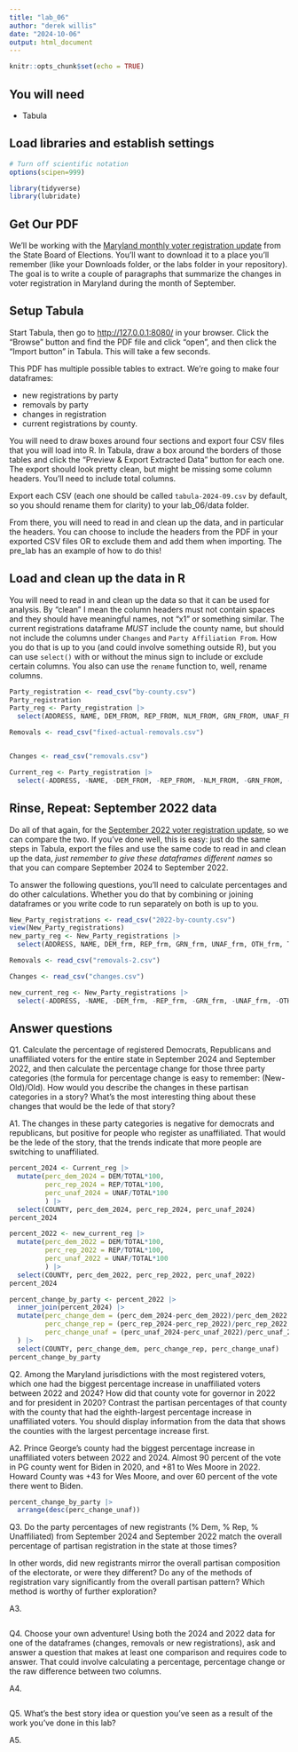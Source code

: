 ```yaml
---
title: "lab_06"
author: "derek willis"
date: "2024-10-06"
output: html_document
---
```


```r
knitr::opts_chunk$set(echo = TRUE)
```

## You will need

-   Tabula

## Load libraries and establish settings

```r
# Turn off scientific notation
options(scipen=999)

library(tidyverse)
library(lubridate)

```

## Get Our PDF

We'll be working with the [Maryland monthly voter registration update](https://elections.maryland.gov/pdf/vrar/2024_09.pdf) from the State Board of Elections. You'll want to download it to a place you'll remember (like your Downloads folder, or the labs folder in your repository). The goal is to write a couple of paragraphs that summarize the changes in voter registration in Maryland during the month of September.

## Setup Tabula

Start Tabula, then go to <http://127.0.0.1:8080/> in your browser. Click the "Browse" button and find the PDF file and click "open", and then click the "Import button" in Tabula. This will take a few seconds.

This PDF has multiple possible tables to extract. We're going to make four dataframes: 

* new registrations by party
* removals by party
* changes in registration
* current registrations by county.

You will need to draw boxes around four sections and export four CSV files that you will load into R. In Tabula, draw a box around the borders of those tables and click the "Preview & Export Extracted Data" button for each one. The export should look pretty clean, but might be missing some column headers. You'll need to include total columns.

Export each CSV (each one should be called `tabula-2024-09.csv` by default, so you should rename them for clarity) to your lab_06/data folder.

From there, you will need to read in and clean up the data, and in particular the headers. You can choose to include the headers from the PDF in your exported CSV files OR to exclude them and add them when importing. The pre_lab has an example of how to do this!

## Load and clean up the data in R

You will need to read in and clean up the data so that it can be used for analysis. By "clean" I mean the column headers must not contain spaces and they should have meaningful names, not "x1" or something similar. The current registrations dataframe *MUST* include the county name, but should not include the columns under `Changes` and `Party Affiliation From`. How you do that is up to you (and could involve something outside R), but you can use `select()` with or without the minus sign to include or exclude certain columns. You also can use the `rename` function to, well, rename columns.

```r
Party_registration <- read_csv("by-county.csv")
Party_registration
Party_reg <- Party_registration |>
  select(ADDRESS, NAME, DEM_FROM, REP_FROM, NLM_FROM, GRN_FROM, UNAF_FROM, OTH_FROM, TOTAL_FROM)

```

```r
Removals <- read_csv("fixed-actual-removals.csv")



```

```r
Changes <- read_csv("removals.csv")

```

```r
Current_reg <- Party_registration |>
  select(-ADDRESS, -NAME, -DEM_FROM, -REP_FROM, -NLM_FROM, -GRN_FROM, -UNAF_FROM, -OTH_FROM, -TOTAL_FROM)

```

## Rinse, Repeat: September 2022 data

Do all of that again, for the [September 2022 voter registration update](https://elections.maryland.gov/pdf/vrar/2022_09.pdf), so we can compare the two. If you've done well, this is easy: just do the same steps in Tabula, export the files and use the same code to read in and clean up the data, *just remember to give these dataframes different names* so that you can compare September 2024 to September 2022.

To answer the following questions, you'll need to calculate percentages and do other calculations. Whether you do that by combining or joining dataframes or you write code to run separately on both is up to you.

```r
New_Party_registrations <- read_csv("2022-by-county.csv")
view(New_Party_registrations)
new_party_reg <- New_Party_registrations |>
  select(ADDRESS, NAME, DEM_frm, REP_frm, GRN_frm, UNAF_frm, OTH_frm, TOTAL_frm)
```

```r
Removals <- read_csv("removals-2.csv")

```

```r
Changes <- read_csv("changes.csv")
```

```r
new_current_reg <- New_Party_registrations |>
  select(-ADDRESS, -NAME, -DEM_frm, -REP_frm, -GRN_frm, -UNAF_frm, -OTH_frm, -TOTAL_frm)

```

## Answer questions

Q1. Calculate the percentage of registered Democrats, Republicans and unaffiliated voters for the entire state in September 2024 and September 2022, and then calculate the percentage change for those three party categories (the formula for percentage change is easy to remember: (New-Old)/Old). How would you describe the changes in these partisan categories in a story? What's the most interesting thing about these changes that would be the lede of that story?

A1. The changes in these party categories is negative for democrats and republicans, but positive for people who register as unaffiliated. That would be the lede of the story, that the trends indicate that more people are switching to unaffiliated. 

```r
percent_2024 <- Current_reg |>
  mutate(perc_dem_2024 = DEM/TOTAL*100,
         perc_rep_2024 = REP/TOTAL*100,
         perc_unaf_2024 = UNAF/TOTAL*100
         ) |>
  select(COUNTY, perc_dem_2024, perc_rep_2024, perc_unaf_2024)
percent_2024

```

```r
percent_2022 <- new_current_reg |>
  mutate(perc_dem_2022 = DEM/TOTAL*100,
         perc_rep_2022 = REP/TOTAL*100,
         perc_unaf_2022 = UNAF/TOTAL*100
         ) |>
  select(COUNTY, perc_dem_2022, perc_rep_2022, perc_unaf_2022)
percent_2024
```
```r
percent_change_by_party <- percent_2022 |>
  inner_join(percent_2024) |>
  mutate(perc_change_dem = (perc_dem_2024-perc_dem_2022)/perc_dem_2022 * 100,
         perc_change_rep = (perc_rep_2024-perc_rep_2022)/perc_rep_2022 * 100,
         perc_change_unaf = (perc_unaf_2024-perc_unaf_2022)/perc_unaf_2022 * 100,
  ) |>
  select(COUNTY, perc_change_dem, perc_change_rep, perc_change_unaf)
percent_change_by_party
```
Q2. Among the Maryland jurisdictions with the most registered voters, which one had the biggest percentage increase in unaffiliated voters between 2022 and 2024? How did that county vote for governor in 2022 and for president in 2020? Contrast the partisan percentages of that county with the county that had the eighth-largest percentage increase in unaffiliated voters. You should display information from the data that shows the counties with the largest percentage increase first.

A2.
Prince George's county had the biggest percentage increase in unaffiliated voters between 2022 and 2024. Almost 90 percent of the vote in PG county went for Biden in 2020, and +81 to Wes Moore in 2022. Howard County was +43 for Wes Moore, and over 60 percent of the vote there went to Biden. 
```r
percent_change_by_party |>
  arrange(desc(perc_change_unaf))

```

Q3. Do the party percentages of new registrants (% Dem, % Rep, % Unaffiliated) from September 2024 and September 2022 match the overall percentage of partisan registration in the state at those times?

In other words, did new registrants mirror the overall partisan composition of the electorate, or were they different? Do any of the methods of registration vary significantly from the overall partisan pattern? Which method is worthy of further exploration?

A3.

```r


```

Q4. Choose your own adventure! Using both the 2024 and 2022 data for one of the dataframes (changes, removals or new registrations), ask and answer a question that makes at least one comparison and requires code to answer. That could involve calculating a percentage, percentage change or the raw difference between two columns.

A4.

```r

```

Q5. What's the best story idea or question you've seen as a result of the work you've done in this lab?

A5.
